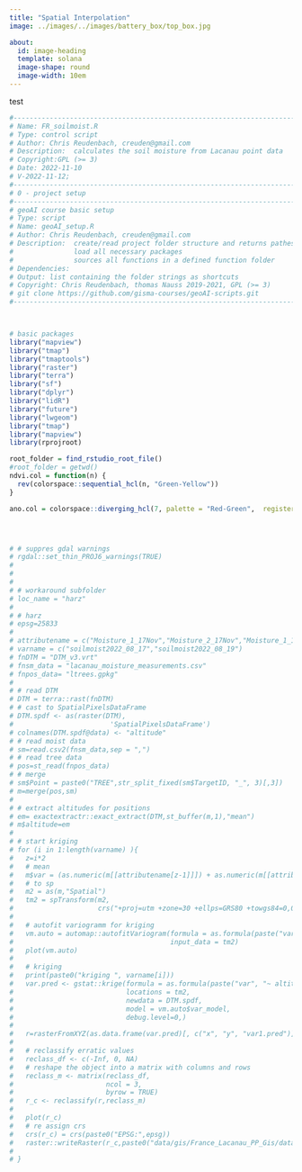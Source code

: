 ```yaml
---
title: "Spatial Interpolation"
image: ../images/../images/battery_box/top_box.jpg

about:
  id: image-heading
  template: solana
  image-shape: round
  image-width: 10em
---
```

::: {#image-heading}
test
:::

```r
#------------------------------------------------------------------------------
# Name: FR_soilmoist.R
# Type: control script 
# Author: Chris Reudenbach, creuden@gmail.com
# Description:  calculates the soil moisture from Lacanau point data
# Copyright:GPL (>= 3) 
# Date: 2022-11-10 
# V-2022-11-12; 
#------------------------------------------------------------------------------
# 0 - project setup
#------------------------------------------------------------------------------
# geoAI course basic setup
# Type: script
# Name: geoAI_setup.R
# Author: Chris Reudenbach, creuden@gmail.com
# Description:  create/read project folder structure and returns pathes as list
#               load all necessary packages 
#               sources all functions in a defined function folder
# Dependencies:   
# Output: list containing the folder strings as shortcuts
# Copyright: Chris Reudenbach, thomas Nauss 2019-2021, GPL (>= 3)
# git clone https://github.com/gisma-courses/geoAI-scripts.git
#------------------------------------------------------------------------------



# basic packages
library("mapview")
library("tmap")
library("tmaptools")
library("raster")
library("terra")
library("sf")
library("dplyr")
library("lidR")
library("future")
library("lwgeom")
library("tmap")
library("mapview")
library(rprojroot)

root_folder = find_rstudio_root_file()
#root_folder = getwd()
ndvi.col = function(n) {
  rev(colorspace::sequential_hcl(n, "Green-Yellow"))
}

ano.col = colorspace::diverging_hcl(7, palette = "Red-Green",  register = "rg")




# # suppres gdal warnings
# rgdal::set_thin_PROJ6_warnings(TRUE)
# 
# 
# 
# # workaround subfolder
# loc_name = "harz"
# 
# # harz
# epsg=25833
# 
# attributename = c("Moisture_1_17Nov","Moisture_2_17Nov","Moisture_1_19Nov","Moisture_2_19Nov")
# varname = c("soilmoist2022_08_17","soilmoist2022_08_19")
# fnDTM = "DTM_v3.vrt"
# fnsm_data = "lacanau_moisture_measurements.csv"
# fnpos_data= "ltrees.gpkg"
# 
# # read DTM
# DTM = terra::rast(fnDTM)
# # cast to SpatialPixelsDataFrame
# DTM.spdf <- as(raster(DTM),
#                        'SpatialPixelsDataFrame')
# colnames(DTM.spdf@data) <- "altitude"
# # read moist data 
# sm=read.csv2(fnsm_data,sep = ",")
# # read tree data
# pos=st_read(fnpos_data)
# # merge
# sm$Point = paste0("TREE",str_split_fixed(sm$TargetID, "_", 3)[,3])
# m=merge(pos,sm)
# 
# # extract altitudes for positions
# em= exactextractr::exact_extract(DTM,st_buffer(m,1),"mean")
# m$altitude=em
# 
# # start kriging 
# for (i in 1:length(varname) ){
#   z=i*2
#   # mean
#   m$var = (as.numeric(m[[attributename[z-1]]]) + as.numeric(m[[attributename[z]]]))/2
#   # to sp
#   m2 = as(m,"Spatial")    
#   tm2 = spTransform(m2,
#                     crs("+proj=utm +zone=30 +ellps=GRS80 +towgs84=0,0,0,0,0,0,0 +units=m +no_defs"))
# 
#   # autofit variogramm for kriging 
#   vm.auto = automap::autofitVariogram(formula = as.formula(paste("var", "~ 1")),
#                                       input_data = tm2)
#   plot(vm.auto)
#   
#   # kriging   
#   print(paste0("kriging ", varname[i]))
#   var.pred <- gstat::krige(formula = as.formula(paste("var", "~ altitude")),
#                            locations = tm2,
#                            newdata = DTM.spdf,
#                            model = vm.auto$var_model,
#                            debug.level=0,)
#   
#   r=rasterFromXYZ(as.data.frame(var.pred)[, c("x", "y", "var1.pred")])
#   
#   # reclassify erratic values 
#   reclass_df <- c(-Inf, 0, NA)
#   # reshape the object into a matrix with columns and rows
#   reclass_m <- matrix(reclass_df,
#                       ncol = 3,
#                       byrow = TRUE)
#   r_c <- reclassify(r,reclass_m)
# 
#   plot(r_c)
#   # re assign crs
#   crs(r_c) = crs(paste0("EPSG:",epsg))
#   raster::writeRaster(r_c,paste0("data/gis/France_Lacanau_PP_Gis/data_lev0/",varname[i],".tif"),overwrite=TRUE)
#   
# }

```